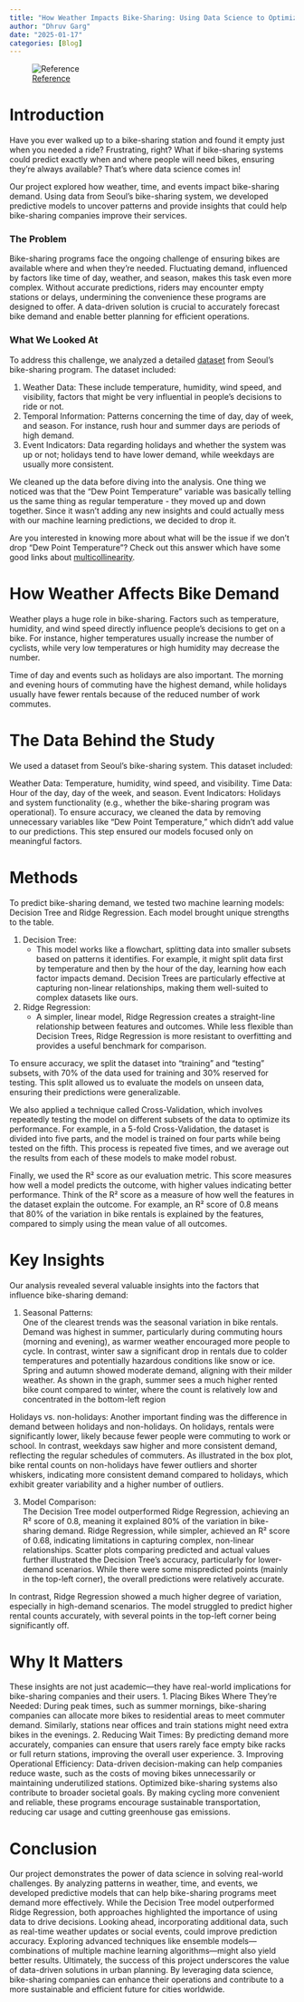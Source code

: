 ```yaml
---
title: "How Weather Impacts Bike-Sharing: Using Data Science to Optimize Demand Prediction"
author: "Dhruv Garg"
date: "2025-01-17"
categories: [Blog]
---
```



![[Reference](https://spokesbicyclerentals.com)](cover_img.jpg)


# Introduction  
Have you ever walked up to a bike-sharing station and found it empty just when you needed a ride? Frustrating, right? What if bike-sharing systems could predict exactly when and where people will need bikes, ensuring they're always available? That’s where data science comes in!

Our project explored how weather, time, and events impact bike-sharing demand. Using data from Seoul’s bike-sharing system, we developed predictive models to uncover patterns and provide insights that could help bike-sharing companies improve their services. 

### The Problem
Bike-sharing programs face the ongoing challenge of ensuring bikes are available where and when they’re needed. Fluctuating demand, influenced by factors like time of day, weather, and season, makes this task even more complex. Without accurate predictions, riders may encounter empty stations or delays, undermining the convenience these programs are designed to offer. A data-driven solution is crucial to accurately forecast bike demand and enable better planning for efficient operations.

### What We Looked At
To address this challenge, we analyzed a detailed [dataset](https://archive.ics.uci.edu/dataset/560/seoul+bike+sharing+demand) from Seoul’s bike-sharing program. The dataset included:

1. Weather Data: These include temperature, humidity, wind speed, and visibility, factors that might be very influential in people's decisions to ride or not.
2. Temporal Information: Patterns concerning the time of day, day of week, and season. For instance, rush hour and summer days are periods of high demand.
3. Event Indicators: Data regarding holidays and whether the system was up or not; holidays tend to have lower demand, while weekdays are usually more consistent.

We cleaned up the data before diving into the analysis. One thing we noticed was that the "Dew Point Temperature" variable was basically telling us the same thing as regular temperature - they moved up and down together. Since it wasn't adding any new insights and could actually mess with our machine learning predictions, we decided to drop it.

Are you interested in knowing more about what will be the issue if we don't drop "Dew Point Temperature"? Check out this answer which have some good links about [multicollinearity](https://datascience.stackexchange.com/questions/24452/in-supervised-learning-why-is-it-bad-to-have-correlated-features).

# How Weather Affects Bike Demand
Weather plays a huge role in bike-sharing. Factors such as temperature, humidity, and wind speed directly influence people's decisions to get on a bike. For instance, higher temperatures usually increase the number of cyclists, while very low temperatures or high humidity may decrease the number.

Time of day and events such as holidays are also important. The morning and evening hours of commuting have the highest demand, while holidays usually have fewer rentals because of the reduced number of work commutes.

# The Data Behind the Study
We used a dataset from Seoul’s bike-sharing system. This dataset included:

Weather Data: Temperature, humidity, wind speed, and visibility.
Time Data: Hour of the day, day of the week, and season.
Event Indicators: Holidays and system functionality (e.g., whether the bike-sharing program was operational).
To ensure accuracy, we cleaned the data by removing unnecessary variables like "Dew Point Temperature," which didn’t add value to our predictions. This step ensured our models focused only on meaningful factors.

# Methods  
To predict bike-sharing demand, we tested two machine learning models: Decision Tree and Ridge Regression. Each model brought unique strengths to the table.  

1. Decision Tree:  
   - This model works like a flowchart, splitting data into smaller subsets based on patterns it identifies. For example, it might split data first by temperature and then by the hour of the day, learning how each factor impacts demand. Decision Trees are particularly effective at capturing non-linear relationships, making them well-suited to complex datasets like ours.  

2. Ridge Regression:  
   - A simpler, linear model, Ridge Regression creates a straight-line relationship between features and outcomes. While less flexible than Decision Trees, Ridge Regression is more resistant to overfitting and provides a useful benchmark for comparison.  

To ensure accuracy, we split the dataset into “training” and “testing” subsets, with 70% of the data used for training and 30% reserved for testing. This split allowed us to evaluate the models on unseen data, ensuring their predictions were generalizable.  

We also applied a technique called Cross-Validation, which involves repeatedly testing the model on different subsets of the data to optimize its performance. For example, in a 5-fold Cross-Validation, the dataset is divided into five parts, and the model is trained on four parts while being tested on the fifth. This process is repeated five times, and we average out the results from each of these models to make model robust.

Finally, we used the R² score as our evaluation metric. This score measures how well a model predicts the outcome, with higher values indicating better performance. Think of the R² score as a measure of how well the features in the dataset explain the outcome. For example, an R² score of 0.8 means that 80% of the variation in bike rentals is explained by the features, compared to simply using the mean value of all outcomes.

# Key Insights  
Our analysis revealed several valuable insights into the factors that influence bike-sharing demand:  

1. Seasonal Patterns:  
One of the clearest trends was the seasonal variation in bike rentals. Demand was highest in summer, particularly during commuting hours (morning and evening), as warmer weather encouraged more people to cycle. In contrast, winter saw a significant drop in rentals due to colder temperatures and potentially hazardous conditions like snow or ice. Spring and autumn showed moderate demand, aligning with their milder weather.
As shown in the graph, summer sees a much higher rented bike count compared to winter, where the count is relatively low and concentrated in the bottom-left region
 

Holidays vs. non-holidays:
Another important finding was the difference in demand between holidays and non-holidays. On holidays, rentals were significantly lower, likely because fewer people were commuting to work or school. In contrast, weekdays saw higher and more consistent demand, reflecting the regular schedules of commuters.
As illustrated in the box plot, bike rental counts on non-holidays have fewer outliers and shorter whiskers, indicating more consistent demand compared to holidays, which exhibit greater variability and a higher number of outliers.
 
3. Model Comparison:  
The Decision Tree model outperformed Ridge Regression, achieving an R² score of 0.8, meaning it explained 80% of the variation in bike-sharing demand. Ridge Regression, while simpler, achieved an R² score of 0.68, indicating limitations in capturing complex, non-linear relationships.
Scatter plots comparing predicted and actual values further illustrated the Decision Tree's accuracy, particularly for lower-demand scenarios. While there were some mispredicted points (mainly in the top-left corner), the overall predictions were relatively accurate.
 

In contrast, Ridge Regression showed a much higher degree of variation, especially in high-demand scenarios. The model struggled to predict higher rental counts accurately, with several points in the top-left corner being significantly off.

 
# Why It Matters
These insights are not just academic—they have real-world implications for bike-sharing companies and their users.
1.	Placing Bikes Where They’re Needed:
During peak times, such as summer mornings, bike-sharing companies can allocate more bikes to residential areas to meet commuter demand. Similarly, stations near offices and train stations might need extra bikes in the evenings.
2.	Reducing Wait Times:
By predicting demand more accurately, companies can ensure that users rarely face empty bike racks or full return stations, improving the overall user experience.
3.	Improving Operational Efficiency:
Data-driven decision-making can help companies reduce waste, such as the costs of moving bikes unnecessarily or maintaining underutilized stations.
Optimized bike-sharing systems also contribute to broader societal goals. By making cycling more convenient and reliable, these programs encourage sustainable transportation, reducing car usage and cutting greenhouse gas emissions.

# Conclusion
Our project demonstrates the power of data science in solving real-world challenges. By analyzing patterns in weather, time, and events, we developed predictive models that can help bike-sharing programs meet demand more effectively. While the Decision Tree model outperformed Ridge Regression, both approaches highlighted the importance of using data to drive decisions.
Looking ahead, incorporating additional data, such as real-time weather updates or social events, could improve prediction accuracy. Exploring advanced techniques like ensemble models—combinations of multiple machine learning algorithms—might also yield better results.
Ultimately, the success of this project underscores the value of data-driven solutions in urban planning. By leveraging data science, bike-sharing companies can enhance their operations and contribute to a more sustainable and efficient future for cities worldwide.

